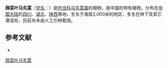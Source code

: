{{Speciesbox
| name = 蔊菜叶马先蒿
| status = 
| status_system = 
| image =
| genus = Pedicularis
| species = nasturtiifolia
| authority = Franch.
}}

'''蔊菜叶马先蒿'''（[[学名|学名]]：{{lang|la|''Pedicularis nasturtiifolia''}}）是[[列当科|列当科]][[马先蒿属|马先蒿属]]的植物，是中国的特有植物。分布在[[中国大陆|中国大陆]]的[[四川|四川]]、[[湖北|湖北]]、[[陕西|陕西]]等地，生长于海拔2,000米的地区，多生在林下及其它潮湿处，目前尚未由人工引种栽培。

== 参考文献 ==
<div class="references-small">
* {{cite web| url =http://www.bioinfo.cn/db05/KmzwSpecies.php?action=view&id=21412| title =蔊菜叶马先蒿| work =《中国高等植物数据库全库》| publisher =中国科学院微生物研究所| author =昆明植物研究所| accessdate =2009-02-25| deadurl =yes| archiveurl =https://web.archive.org/web/20160305045834/http://www.bioinfo.cn/db05/KmzwSpecies.php?action=view&id=21412| archivedate =2016-03-05}}
</div>
{{Taxonbar|from=Q15231174}}

[[Category:马先蒿属|蔊菜叶马先蒿]]


{{植物小作品}}